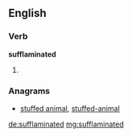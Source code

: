 ==English==

===Verb===
'''sufflaminated'''

# {{past of|[[sufflaminate]]}}

===Anagrams===
* [[stuffed animal#English|stuffed animal]], [[stuffed-animal#English|stuffed-animal]]

[[de:sufflaminated]]
[[mg:sufflaminated]]
